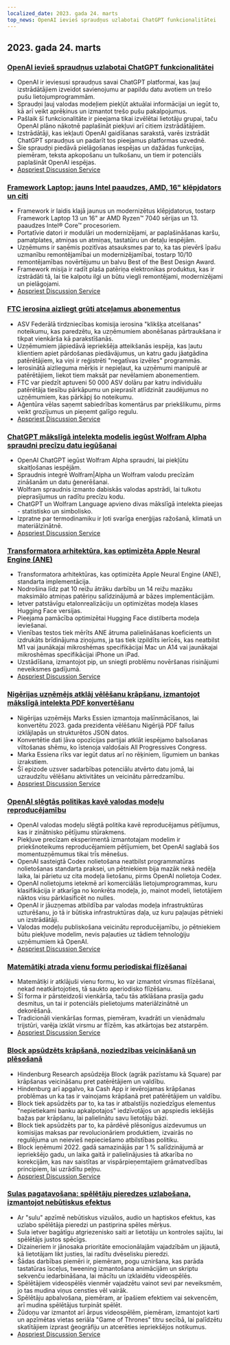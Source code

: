 ```yaml
---
localized_date: 2023. gada 24. marts
top_news: OpenAI ievieš spraudņus uzlabotai ChatGPT funkcionalitātei
---
```




## 2023. gada 24. marts

### [OpenAI ievieš spraudņus uzlabotai ChatGPT funkcionalitātei](https://openai.com/blog/chatgpt-plugins)

- OpenAI ir ieviesusi spraudņus savai ChatGPT platformai, kas ļauj izstrādātājiem izveidot savienojumu ar papildu datu avotiem un trešo pušu lietojumprogrammām.
- Spraudņi ļauj valodas modeļiem piekļūt aktuālai informācijai un iegūt to, kā arī veikt aprēķinus un izmantot trešo pušu pakalpojumus.
- Pašlaik šī funkcionalitāte ir pieejama tikai izvēlētai lietotāju grupai, taču OpenAI plāno nākotnē paplašināt piekļuvi arī citiem izstrādātājiem.
- Izstrādātāji, kas iekļauti OpenAI gaidīšanas sarakstā, varēs izstrādāt ChatGPT spraudņus un padarīt tos pieejamus platformas uzvednē.
- Šie spraudņi piedāvā pielāgošanas iespējas un dažādas funkcijas, piemēram, teksta apkopošanu un tulkošanu, un tiem ir potenciāls paplašināt OpenAI iespējas.
- [Apspriest Discussion Service](http://news.ycombinator.com/item?id=35277677)

### [Framework Laptop: jauns Intel paaudzes, AMD, 16" klēpjdators un citi](https://frame.work/)

- Framework ir laidis klajā jaunus un modernizētus klēpjdatorus, tostarp Framework Laptop 13 un 16" ar AMD Ryzen™ 7040 sērijas un 13. paaudzes Intel® Core™ procesoriem.
- Portatīvie datori ir modulāri un modernizējami, ar paplašināšanas karšu, pamatplates, atmiņas un atmiņas, tastatūru un detaļu iespējām.
- Uzņēmums ir saņēmis pozitīvas atsauksmes par to, ka tas pievērš īpašu uzmanību remontējamībai un modernizējamībai, tostarp 10/10 remontējamības novērtējumu un balvu Best of the Best Design Award.
- Framework misija ir radīt plaša patēriņa elektronikas produktus, kas ir izstrādāti tā, lai tie kalpotu ilgi un būtu viegli remontējami, modernizējami un pielāgojami.
- [Apspriest Discussion Service](http://news.ycombinator.com/item?id=35277660)

### [FTC ierosina aizliegt grūti atceļamus abonementus](https://www.theverge.com/2023/3/23/23652373/ftc-click-to-cancel-subscription-service-dark-patterns-ban)

- ASV Federālā tirdzniecības komisija ierosina "klikšķa atcelšanas" noteikumu, kas paredzētu, ka uzņēmumiem abonēšanas pārtraukšana ir tikpat vienkārša kā parakstīšanās.
- Uzņēmumiem jāpiedāvā iepriekšēja atteikšanās iespēja, kas ļautu klientiem apiet pārdošanas piedāvājumus, un katru gadu jāatgādina patērētājiem, ka viņi ir reģistrēti "negatīvas izvēles" programmās.
- Ierosinātā aizlieguma mērķis ir nepieļaut, ka uzņēmumi manipulē ar patērētājiem, liekot tiem maksāt par nevēlamiem abonementiem.
- FTC var piedzīt aptuveni 50 000 ASV dolāru par katru individuālu patērētāja tiesību pārkāpumu un pieprasīt atlīdzināt zaudējumus no uzņēmumiem, kas pārkāpj šo noteikumu.
- Aģentūra vēlas saņemt sabiedrības komentārus par priekšlikumu, pirms veikt grozījumus un pieņemt galīgo regulu.
- [Apspriest Discussion Service](http://news.ycombinator.com/item?id=35274519)

### [ChatGPT mākslīgā intelekta modelis iegūst Wolfram Alpha spraudni precīzu datu iegūšanai](https://writings.stephenwolfram.com/2023/03/chatgpt-gets-its-wolfram-superpowers/)

- OpenAI ChatGPT iegūst Wolfram Alpha spraudni, lai piekļūtu skaitļošanas iespējām.
- Spraudnis integrē Wolfram|Alpha un Wolfram valodu precīzām zināšanām un datu ģenerēšanai.
- Wolfram spraudnis izmanto dabiskās valodas apstrādi, lai tulkotu pieprasījumus un radītu precīzu kodu.
- ChatGPT un Wolfram Language apvieno divas mākslīgā intelekta pieejas - statistisko un simbolisko.
- Izpratne par termodinamiku ir ļoti svarīga enerģijas ražošanā, klimatā un materiālzinātnē.
- [Apspriest Discussion Service](http://news.ycombinator.com/item?id=35277925)

### [Transformatora arhitektūra, kas optimizēta Apple Neural Engine (ANE)](https://github.com/apple/ml-ane-transformers)

- Transformatora arhitektūras, kas optimizēta Apple Neural Engine (ANE), standarta implementācija.
- Nodrošina līdz pat 10 reižu ātrāku darbību un 14 reižu mazāku maksimālo atmiņas patēriņu salīdzinājumā ar bāzes implementācijām.
- Ietver patstāvīgu etalonrealizāciju un optimizētas modeļa klases Hugging Face versijas.
- Pieejama pamācība optimizētai Hugging Face distilberta modeļa ieviešanai.
- Vienības testos tiek mērīts ANE ātruma palielināšanas koeficients un izdrukāts brīdinājuma ziņojums, ja tas tiek izpildīts ierīcēs, kas neatbilst M1 vai jaunākajai mikroshēmas specifikācijai Mac un A14 vai jaunākajai mikroshēmas specifikācijai iPhone un iPad.
- Uzstādīšana, izmantojot pip, un sniegti problēmu novēršanas risinājumi neveiksmes gadījumā.
- [Apspriest Discussion Service](http://news.ycombinator.com/item?id=35282325)

### [Nigērijas uzņēmējs atklāj vēlēšanu krāpšanu, izmantojot mākslīgā intelekta PDF konvertēšanu](https://markessien.com/posts/drama_of_transcription/)

- Nigērijas uzņēmējs Marks Essien izmantoja mašīnmācīšanos, lai konvertētu 2023. gada prezidenta vēlēšanu Nigērijā PDF failus izklājlapās un strukturētos JSON datos.
- Konvertētie dati ļāva opozīcijas partijai atklāt iespējamo balsošanas viltošanas shēmu, ko īstenoja valdošais All Progressives Congress.
- Marka Essiena rīks var iegūt datus arī no rēķiniem, līgumiem un bankas izrakstiem.
- Šī epizode uzsver sadarbības potenciālu atvērto datu jomā, lai uzraudzītu vēlēšanu aktivitātes un veicinātu pārredzamību.
- [Apspriest Discussion Service](http://news.ycombinator.com/item?id=35272227)

### [OpenAI slēgtās politikas kavē valodas modeļu reproducējamību](https://aisnakeoil.substack.com/p/openais-policies-hinder-reproducible)

- OpenAI valodas modeļu slēgtā politika kavē reproducējamus pētījumus, kas ir zinātnisko pētījumu stūrakmens.
- Piekļuve precīzam eksperimentā izmantotajam modelim ir priekšnoteikums reproducējamiem pētījumiem, bet OpenAI saglabā šos momentuzņēmumus tikai trīs mēnešus.
- OpenAI sasteigtā Codex nolietošana neatbilst programmatūras nolietošanas standarta praksei, un pētniekiem bija mazāk nekā nedēļa laika, lai pārietu uz cita modeļa lietošanu, pirms OpenAI nolietoja Codex.
- OpenAI nolietojums ietekmē arī komerciālās lietojumprogrammas, kuru klasifikācija ir atkarīga no konkrēta modeļa, jo, mainot modeli, lietotājiem nāktos visu pārklasificēt no nulles.
- OpenAI ir jāuzņemas atbildība par valodas modeļa infrastruktūras uzturēšanu, jo tā ir būtiska infrastruktūras daļa, uz kuru paļaujas pētnieki un izstrādātāji.
- Valodas modeļu publiskošana veicinātu reproducējamību, jo pētniekiem būtu piekļuve modelim, nevis paļauties uz tādiem tehnoloģiju uzņēmumiem kā OpenAI.
- [Apspriest Discussion Service](http://news.ycombinator.com/item?id=35269304)

### [Matemātiķi atrada vienu formu periodiskai flīzēšanai](https://www.newscientist.com/article/2365363-mathematicians-discover-shape-that-can-tile-a-wall-and-never-repeat/)

- Matemātiķi ir atklājuši vienu formu, ko var izmantot virsmas flīzēšanai, nekad neatkārtojoties, tā saukto aperiodisko flīzēšanu.
- Šī forma ir pārsteidzoši vienkārša, taču tās atklāšana prasīja gadu desmitus, un tai ir potenciāls pielietojums materiālzinātnē un dekorēšanā.
- Tradicionāli vienkāršas formas, piemēram, kvadrāti un vienādmalu trijstūri, varēja izklāt virsmu ar flīzēm, kas atkārtojas bez atstarpēm.
- [Apspriest Discussion Service](http://news.ycombinator.com/item?id=35273707)

### [Block apsūdzēts krāpšanā, noziedzības veicināšanā un plēsošanā](https://hindenburgresearch.com/block/)

- Hindenburg Research apsūdzēja Block (agrāk pazīstamu kā Square) par krāpšanas veicināšanu pret patērētājiem un valdību.
- Hindenburg arī apgalvo, ka Cash App ir ievērojamas krāpšanas problēmas un ka tas ir vainojams krāpšanā pret patērētājiem un valdību.
- Block tiek apsūdzēts par to, ka tas ir atbalstījis noziedzīgus elementus "nepietiekami banku apkalpotajos" iedzīvotājos un apspiedis iekšējās bažas par krāpšanu, lai palielinātu savu lietotāju bāzi.
- Block tiek apsūdzēts par to, ka pārdēvē plēsonīgus aizdevumus un komisijas maksas par revolucionāriem produktiem, izvairās no regulējuma un neievieš nepieciešamo atbilstības politiku.
- Block ieņēmumi 2022. gadā samazinājās par 1 % salīdzinājumā ar iepriekšējo gadu, un laika gaitā ir palielinājusies tā atkarība no korekcijām, kas nav saistītas ar vispārpieņemtajiem grāmatvedības principiem, lai uzrādītu peļņu.
- [Apspriest Discussion Service](http://news.ycombinator.com/item?id=35273782)

### [Sulas pagatavošana: spēlētāju pieredzes uzlabošana, izmantojot nebūtiskus efektus](https://garden.bradwoods.io/notes/design/juice)

- Ar "sulu" apzīmē nebūtiskus vizuālos, audio un haptiskos efektus, kas uzlabo spēlētāja pieredzi un pastiprina spēles mērķus.
- Sula ietver bagātīgu atgriezenisko saiti ar lietotāju un kontroles sajūtu, lai spēlētājs justos spēcīgs.
- Dizaineriem ir jānosaka prioritāte emocionālajām vajadzībām un jājautā, kā lietotājam likt justies, lai radītu dvēselisku pieredzi.
- Šādas darbības piemēri ir, piemēram, pogu uzniršana, kas parāda tastatūras īsceļus, tweening izmantošana animācijām un skriptu sekvenču iedarbināšana, lai mācītu un izklaidētu videospēlēs.
- Spēlētājiem videospēlēs vienmēr vajadzētu vainot sevi par neveiksmēm, jo tas mudina viņus censties vēl vairāk.
- Spēlētāju apbalvošana, piemēram, ar īpašiem efektiem vai sekvencēm, arī mudina spēlētājus turpināt spēlēt.
- Žūdoņu var izmantot arī ārpus videospēlēm, piemēram, izmantojot karti un apzīmētas vietas seriāla "Game of Thrones" titru secībā, lai palīdzētu skatītājiem izprast ģeogrāfiju un atcerēties iepriekšējos notikumus.
- [Apspriest Discussion Service](http://news.ycombinator.com/item?id=35273139)


